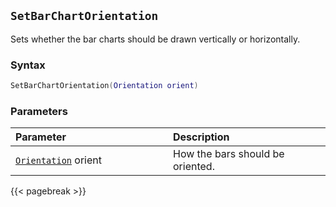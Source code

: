 ## `SetBarChartOrientation`

Sets whether the bar charts should be drawn vertically or horizontally.

### Syntax {-}

``` .lua
SetBarChartOrientation(Orientation orient)
```

### Parameters {-}

**Parameter** | **Description**
| :-- | :-- |
| [`Orientation`](#orientation) orient | How the bars should be oriented. |

{{< pagebreak >}}